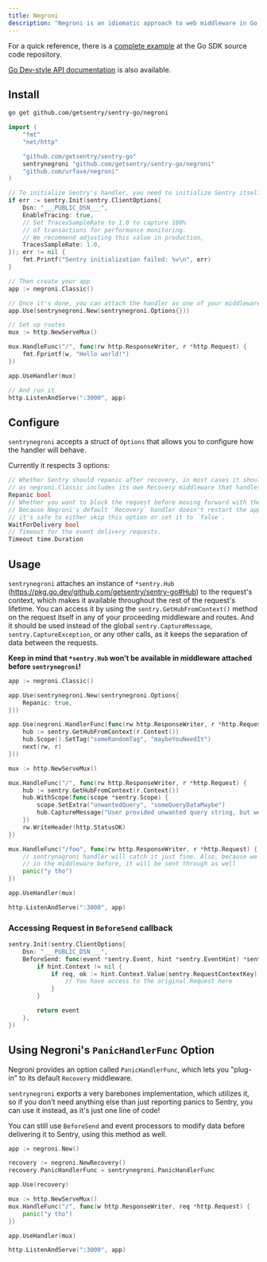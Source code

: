 ```yaml
---
title: Negroni
description: "Negroni is an idiomatic approach to web middleware in Go. Learn how to set it up with Sentry."
---
```


For a quick reference, there is a [complete example](https://github.com/getsentry/sentry-go/tree/master/_examples/negroni) at the Go SDK source code repository.

[Go Dev-style API documentation](https://pkg.go.dev/github.com/getsentry/sentry-go/negroni) is also available.

## Install

```bash
go get github.com/getsentry/sentry-go/negroni
```

<Break />

<SignInNote />

```go
import (
	"fmt"
	"net/http"

	"github.com/getsentry/sentry-go"
	sentrynegroni "github.com/getsentry/sentry-go/negroni"
	"github.com/urfave/negroni"
)

// To initialize Sentry's handler, you need to initialize Sentry itself beforehand
if err := sentry.Init(sentry.ClientOptions{
	Dsn: "___PUBLIC_DSN___",
	EnableTracing: true,
	// Set TracesSampleRate to 1.0 to capture 100%
	// of transactions for performance monitoring.
	// We recommend adjusting this value in production,
	TracesSampleRate: 1.0,
}); err != nil {
	fmt.Printf("Sentry initialization failed: %v\n", err)
}

// Then create your app
app := negroni.Classic()

// Once it's done, you can attach the handler as one of your middleware
app.Use(sentrynegroni.New(sentrynegroni.Options{}))

// Set up routes
mux := http.NewServeMux()

mux.HandleFunc("/", func(rw http.ResponseWriter, r *http.Request) {
	fmt.Fprintf(w, "Hello world!")
})

app.UseHandler(mux)

// And run it
http.ListenAndServe(":3000", app)
```

## Configure

`sentrynegroni` accepts a struct of `Options` that allows you to configure how the handler will behave.

Currently it respects 3 options:

```go
// Whether Sentry should repanic after recovery, in most cases it should be set to true,
// as negroni.Classic includes its own Recovery middleware that handles http responses.
Repanic bool
// Whether you want to block the request before moving forward with the response.
// Because Negroni's default `Recovery` handler doesn't restart the application,
// it's safe to either skip this option or set it to `false`.
WaitForDelivery bool
// Timeout for the event delivery requests.
Timeout time.Duration
```

## Usage

`sentrynegroni` attaches an instance of `*sentry.Hub` (https://pkg.go.dev/github.com/getsentry/sentry-go#Hub) to the request's context, which makes it available throughout the rest of the request's lifetime.
You can access it by using the `sentry.GetHubFromContext()` method on the request itself in any of your proceeding middleware and routes.
And it should be used instead of the global `sentry.CaptureMessage`, `sentry.CaptureException`, or any other calls, as it keeps the separation of data between the requests.

**Keep in mind that `*sentry.Hub` won't be available in middleware attached before `sentrynegroni`!**

```go
app := negroni.Classic()

app.Use(sentrynegroni.New(sentrynegroni.Options{
	Repanic: true,
}))

app.Use(negroni.HandlerFunc(func(rw http.ResponseWriter, r *http.Request, next http.HandlerFunc) {
	hub := sentry.GetHubFromContext(r.Context())
	hub.Scope().SetTag("someRandomTag", "maybeYouNeedIt")
	next(rw, r)
}))

mux := http.NewServeMux()

mux.HandleFunc("/", func(rw http.ResponseWriter, r *http.Request) {
	hub := sentry.GetHubFromContext(r.Context())
	hub.WithScope(func(scope *sentry.Scope) {
		scope.SetExtra("unwantedQuery", "someQueryDataMaybe")
		hub.CaptureMessage("User provided unwanted query string, but we recovered just fine")
	})
	rw.WriteHeader(http.StatusOK)
})

mux.HandleFunc("/foo", func(rw http.ResponseWriter, r *http.Request) {
	// sentrynagroni handler will catch it just fine. Also, because we attached "someRandomTag"
	// in the middleware before, it will be sent through as well
	panic("y tho")
})

app.UseHandler(mux)

http.ListenAndServe(":3000", app)
```

### Accessing Request in `BeforeSend` callback

<SignInNote />

```go
sentry.Init(sentry.ClientOptions{
	Dsn: "___PUBLIC_DSN___",
	BeforeSend: func(event *sentry.Event, hint *sentry.EventHint) *sentry.Event {
		if hint.Context != nil {
			if req, ok := hint.Context.Value(sentry.RequestContextKey).(*http.Request); ok {
				// You have access to the original Request here
			}
		}

		return event
	},
})
```

## Using Negroni's `PanicHandlerFunc` Option

Negroni provides an option called `PanicHandlerFunc`, which lets you "plug-in" to its default `Recovery` middleware.

`sentrynegroni` exports a very barebones implementation, which utilizes it, so if you don't need anything else than just reporting panics to Sentry,
you can use it instead, as it's just one line of code!

You can still use `BeforeSend` and event processors to modify data before delivering it to Sentry, using this method as well.

```go
app := negroni.New()

recovery := negroni.NewRecovery()
recovery.PanicHandlerFunc = sentrynegroni.PanicHandlerFunc

app.Use(recovery)

mux := http.NewServeMux()
mux.HandleFunc("/", func(w http.ResponseWriter, req *http.Request) {
	panic("y tho")
})

app.UseHandler(mux)

http.ListenAndServe(":3000", app)
```
